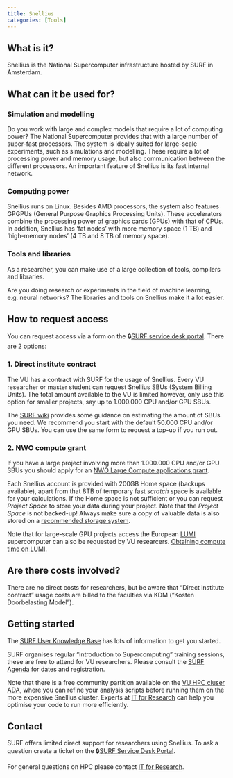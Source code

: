 ```yaml
---
title: Snellius
categories: [Tools]
---
```


## What is it?
Snellius is the National Supercomputer infrastructure hosted by SURF in Amsterdam. 

## What can it be used for?
### **Simulation and modelling**

Do you work with large and complex models that require a lot of computing power? The National Supercomputer provides that with a large number of super-fast processors. The system is ideally suited for large-scale experiments, such as simulations and modelling. These require a lot of processing power and memory usage, but also communication between the different processors. An important feature of Snellius is its fast internal network.

### **Computing power**

Snellius runs on Linux. Besides AMD processors, the system also features GPGPUs (General Purpose Graphics Processing Units). These accelerators combine the processing power of graphics cards (GPUs) with that of CPUs. In addition, Snellius has 'fat nodes' with more memory space (1 TB) and 'high-memory nodes' (4 TB and 8 TB of memory space).

### **Tools and libraries**

As a researcher, you can make use of a large collection of tools, compilers and libraries.

Are you doing research or experiments in the field of machine learning, e.g. neural networks? The libraries and tools on Snellius make it a lot easier.

## How to request access
You can request access via a form on the 🔒[SURF service desk portal](https://servicedesk.surf.nl). There are 2 options:

### **1. Direct institute contract**

The VU has a contract with SURF for the usage of Snellius. Every VU researcher or master student can request Snellius SBUs (System Billing Units). The total amount available to the VU is limited however, only use this option for smaller projects, say up to 1.000.000 CPU and/or GPU SBUs. 

The [SURF wiki](https://servicedesk.surf.nl/wiki/display/WIKI/Estimating+SBUs) provides some guidance on estimating the amount of SBUs you need. We recommend you start with the default 50.000 CPU and/or GPU SBUs. You can use the same form to request a top-up if you run out.

### **2. NWO compute grant**

If you have a large project involving more than 1.000.000 CPU and/or GPU SBUs you should apply for an [NWO Large Compute applications grant](https://www.surf.nl/en/large-compute-applications-nwo).

Each Snellius account is provided with 200GB Home space (backups available), apart from that 8TB of temporary fast _scratch_ space is available for your calculations. If the Home space is not sufficient or you can request _Project Space_ to store your data during your project. Note that the _Project Space_ is not backed-up! Always make sure a copy of valuable data is also stored on a [recommended storage system](./data-storage.qmd). 

Note that for large-scale GPU projects access the European [LUMI](https://www.surf.nl/en/services/lumi) supercomputer can also be requested by VU researcers. [Obtaining compute time on LUMI](https://servicedesk.surf.nl/wiki/display/WIKI/Obtaining+compute+time).

## Are there costs involved?
There are no direct costs for researchers, but be aware that "Direct institute contract" usage costs are billed to the faculties via KDM ("Kosten Doorbelasting Model"). 

## Getting started
The [SURF User Knowledge Base](https://servicedesk.surf.nl/wiki/display/WIKI/Snellius) has lots of information to get you started.

SURF organises regular "Introduction to Supercomputing" training sessions, these are free to attend for VU researchers. Please consult the [SURF Agenda](https://www.surf.nl/en/agenda) for dates and registration.

Note that there is a free community partition available on the [VU HPC cluser ADA](./ada.qmd), where you can refine your analysis scripts before running them on the more expensive Snellius cluster. Experts at [IT for Research](mailto:itvo.it@vu.nl) can help you optimise your code to run more efficiently. 

## Contact
SURF offers limited direct support for researchers using Snellius. To ask a question create a ticket on the 🔒[SURF Service Desk Portal](https://servicedesk.surf.nl/).

For general questions on HPC please contact [IT for Research](mailto:itvo.it@vu.nl). 

